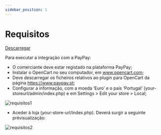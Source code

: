 ```yaml
---
sidebar_position: 1
---
```


# Requisitos

<a href="https://www.opencart.com/index.php?route=marketplace/extension/info&extension_id=27224" target="_blank" className="btn-api btn-api--float-right">Descarregar</a>

Para executar a integração com a PayPay:
- O comerciante deve estar registado na plataforma PayPay;
- Instalar o OpenCart no seu computador, em www.opencart.com;
- Deve descarregar os ficheiros relativos ao plugin para OpenCart da página https://www.paypay.pt;
- Configurar a informação, com a moeda ‘Euro’ e o país ‘Portugal’ (your-storeurl/admin/index.php) e em Settings > Edit your store > Local;

![requisitos1](../../../_media/opencart-1.png)

- Aceder à loja (your-store-url/index.php). Deverá surgir a seguinte prévisualização:

![requisitos2](../../../_media/opencart-2.png)

